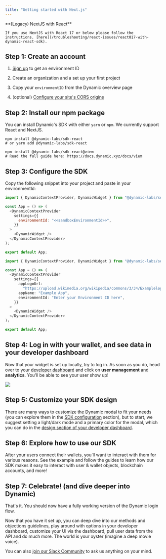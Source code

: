 ```yaml
---
title: "Getting started with Next.js"
---
```


<Warning>
    **(Legacy) NextJS with React**

    If you use NextJS with React 17 or below please follow the instructions, [here](/troubleshooting/react-issues/react017-with-dynamic-react-sdk).

</Warning>

## Step 1: Create an account

1. [Sign up](https://app.dynamic.xyz) to get an environment ID

2. Create an organization and a set up your first project

3. Copy your `environmentID` from the Dynamic overview page

4. (optional) [Configure your site's CORS origins](/developer-dashboard/settings/security)

## Step 2: Install our npm package

You can install Dynamic's SDK with either `yarn` or `npm`. We currently support React and NextJS.

<CodeGroup>

```shell Ethers
npm install @dynamic-labs/sdk-react
# or yarn add @dynamic-labs/sdk-react
```

```shell viem (alpha)
npm install @dynamic-labs/sdk-react@viem
# Read the full guide here: https://docs.dynamic.xyz/docs/viem
```

</CodeGroup>

## Step 3: Configure the SDK

Copy the following snippet into your project and paste in your environmentId:

<CodeGroup>

```javascript
import { DynamicContextProvider, DynamicWidget } from "@dynamic-labs/sdk-react";

const App = () => (
  <DynamicContextProvider
    settings={{
      environmentId: "<<sandboxEnvironmentId>>",
    }}
  >
    <DynamicWidget />
  </DynamicContextProvider>
);

export default App;
```

```typescript
import { DynamicContextProvider, DynamicWidget } from "@dynamic-labs/sdk-react";

const App = () => (
  <DynamicContextProvider
    settings={{
      appLogoUrl:
        "https://upload.wikimedia.org/wikipedia/commons/3/34/Examplelogo.svg",
      appName: "Example App",
      environmentId: "Enter your Environment ID here",
    }}
  >
    <DynamicWidget />
  </DynamicContextProvider>
);

export default App;
```

</CodeGroup>

## Step 4: Log in with your wallet, and see data in your developer dashboard

Now that your widget is set up locally, try to log in. As soon as you do, head over to your [developer dashboard](https://app.dynamic.xyz/) and click on **user management** and **analytics**. You'll be able to see your user show up!

![](https://files.readme.io/268b5a1-user_management.png)

## Step 5: Customize your SDK design

There are many ways to customize the Dynamic modal to fit your needs (you can explore them in the [SDK configuration](https://docs.dynamic.xyz/docs/connect-and-sign) section), but to start, we suggest setting a light/dark mode and a primary color for the modal, which you can do in the [design section of your developer dashboard](https://app.dynamic.xyz/dashboard/design/modal).

## Step 6: Explore how to use our SDK

After your users connect their wallets, you'll want to interact with them for various reasons. See the example and follow the guides to learn how our SDK makes it easy to interact with user & wallet objects, blockchain accounts, and more!

## Step 7: Celebrate! (and dive deeper into Dynamic)

That's it. You should now have a fully working version of the Dynamic login flow.

Now that you have it set up, you can deep dive into our methods and objections guidelines, play around with options in your developer dashboard, customize your UI via the dashboard, pull user data from the API and do much more. The world is your oyster (imagine a deep movie voice).

You can also [join our Slack Community](https://www.dynamic.xyz/slack) to ask us anything on your mind.

